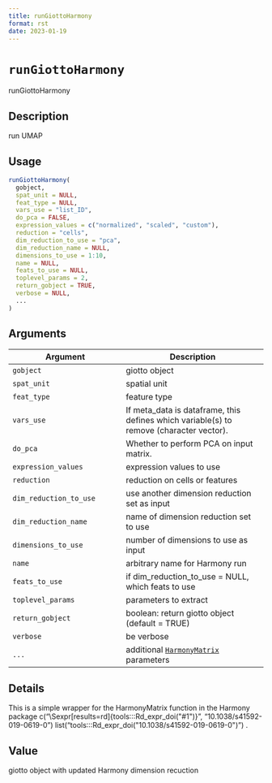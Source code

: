 ```yaml
--- 
title: runGiottoHarmony 
format: rst 
date: 2023-01-19 
--- 
```

# `runGiottoHarmony`

runGiottoHarmony


## Description

run UMAP


## Usage

```r
runGiottoHarmony(
  gobject,
  spat_unit = NULL,
  feat_type = NULL,
  vars_use = "list_ID",
  do_pca = FALSE,
  expression_values = c("normalized", "scaled", "custom"),
  reduction = "cells",
  dim_reduction_to_use = "pca",
  dim_reduction_name = NULL,
  dimensions_to_use = 1:10,
  name = NULL,
  feats_to_use = NULL,
  toplevel_params = 2,
  return_gobject = TRUE,
  verbose = NULL,
  ...
)
```


## Arguments

Argument      |Description
------------- |----------------
`gobject`     |     giotto object
`spat_unit`     |     spatial unit
`feat_type`     |     feature type
`vars_use`     |     If meta_data is dataframe, this defines which variable(s) to remove (character vector).
`do_pca`     |     Whether to perform PCA on input matrix.
`expression_values`     |     expression values to use
`reduction`     |     reduction on cells or features
`dim_reduction_to_use`     |     use another dimension reduction set as input
`dim_reduction_name`     |     name of dimension reduction set to use
`dimensions_to_use`     |     number of dimensions to use as input
`name`     |     arbitrary name for Harmony run
`feats_to_use`     |     if dim_reduction_to_use = NULL, which feats to use
`toplevel_params`     |     parameters to extract
`return_gobject`     |     boolean: return giotto object (default = TRUE)
`verbose`     |     be verbose
`...`     |     additional [`HarmonyMatrix`](#harmonymatrix) parameters


## Details

This is a simple wrapper for the HarmonyMatrix function in the Harmony package c("\\Sexpr[results=rd]{tools:::Rd_expr_doi(\"#1\")}", "10.1038/s41592-019-0619-0") list("tools:::Rd_expr_doi(\"10.1038/s41592-019-0619-0\")") .


## Value

giotto object with updated Harmony dimension recuction


